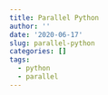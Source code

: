 ```yaml
---
title: Parallel Python
author: ''
date: '2020-06-17'
slug: parallel-python
categories: []
tags:
  - python
  - parallel
---
```

